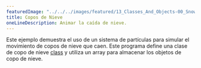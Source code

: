 ---
featuredImage: "../../../images/featured/13_Classes_And_Objects-00_Snowflakes-thumbnail.png"
title: Copos de Nieve
oneLineDescription: Animar la caída de nieve.
---

Este ejemplo demuestra el uso de un sistema de partículas
para simular el movimiento de copos de nieve que caen. Este programa define una
clase de copo de nieve
<a href="https://p5js.org/reference/p5/class">class</a>
y utiliza un array para almacenar los objetos de copo de nieve.
